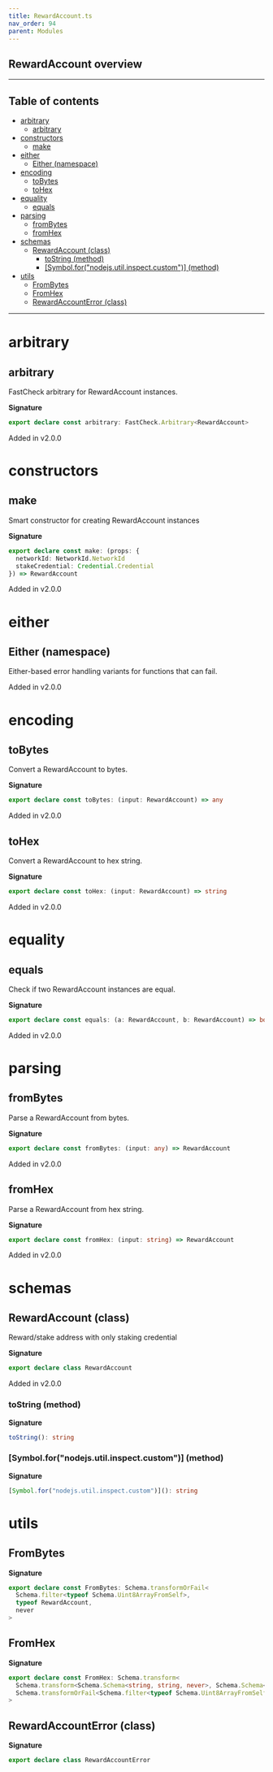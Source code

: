 ```yaml
---
title: RewardAccount.ts
nav_order: 94
parent: Modules
---
```


## RewardAccount overview

---

<h2 className="text-delta">Table of contents</h2>

- [arbitrary](#arbitrary)
  - [arbitrary](#arbitrary-1)
- [constructors](#constructors)
  - [make](#make)
- [either](#either)
  - [Either (namespace)](#either-namespace)
- [encoding](#encoding)
  - [toBytes](#tobytes)
  - [toHex](#tohex)
- [equality](#equality)
  - [equals](#equals)
- [parsing](#parsing)
  - [fromBytes](#frombytes)
  - [fromHex](#fromhex)
- [schemas](#schemas)
  - [RewardAccount (class)](#rewardaccount-class)
    - [toString (method)](#tostring-method)
    - [[Symbol.for("nodejs.util.inspect.custom")] (method)](#symbolfornodejsutilinspectcustom-method)
- [utils](#utils)
  - [FromBytes](#frombytes-1)
  - [FromHex](#fromhex-1)
  - [RewardAccountError (class)](#rewardaccounterror-class)

---

# arbitrary

## arbitrary

FastCheck arbitrary for RewardAccount instances.

**Signature**

```ts
export declare const arbitrary: FastCheck.Arbitrary<RewardAccount>
```

Added in v2.0.0

# constructors

## make

Smart constructor for creating RewardAccount instances

**Signature**

```ts
export declare const make: (props: {
  networkId: NetworkId.NetworkId
  stakeCredential: Credential.Credential
}) => RewardAccount
```

Added in v2.0.0

# either

## Either (namespace)

Either-based error handling variants for functions that can fail.

Added in v2.0.0

# encoding

## toBytes

Convert a RewardAccount to bytes.

**Signature**

```ts
export declare const toBytes: (input: RewardAccount) => any
```

Added in v2.0.0

## toHex

Convert a RewardAccount to hex string.

**Signature**

```ts
export declare const toHex: (input: RewardAccount) => string
```

Added in v2.0.0

# equality

## equals

Check if two RewardAccount instances are equal.

**Signature**

```ts
export declare const equals: (a: RewardAccount, b: RewardAccount) => boolean
```

Added in v2.0.0

# parsing

## fromBytes

Parse a RewardAccount from bytes.

**Signature**

```ts
export declare const fromBytes: (input: any) => RewardAccount
```

Added in v2.0.0

## fromHex

Parse a RewardAccount from hex string.

**Signature**

```ts
export declare const fromHex: (input: string) => RewardAccount
```

Added in v2.0.0

# schemas

## RewardAccount (class)

Reward/stake address with only staking credential

**Signature**

```ts
export declare class RewardAccount
```

Added in v2.0.0

### toString (method)

**Signature**

```ts
toString(): string
```

### [Symbol.for("nodejs.util.inspect.custom")] (method)

**Signature**

```ts
[Symbol.for("nodejs.util.inspect.custom")](): string
```

# utils

## FromBytes

**Signature**

```ts
export declare const FromBytes: Schema.transformOrFail<
  Schema.filter<typeof Schema.Uint8ArrayFromSelf>,
  typeof RewardAccount,
  never
>
```

## FromHex

**Signature**

```ts
export declare const FromHex: Schema.transform<
  Schema.transform<Schema.Schema<string, string, never>, Schema.Schema<Uint8Array, Uint8Array, never>>,
  Schema.transformOrFail<Schema.filter<typeof Schema.Uint8ArrayFromSelf>, typeof RewardAccount, never>
>
```

## RewardAccountError (class)

**Signature**

```ts
export declare class RewardAccountError
```
